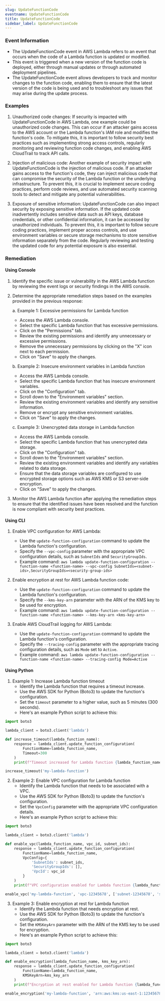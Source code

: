 ```yaml
--- 
slug: UpdateFunctionCode
eventname: UpdateFunctionCode
title: UpdateFunctionCode
sidebar_label: UpdateFunctionCode
---
```

                       
### Event Information

- The UpdateFunctionCode event in AWS Lambda refers to an event that occurs when the code of a Lambda function is updated or modified.
- This event is triggered when a new version of the function code is deployed, either through manual updates or through automated deployment pipelines.
- The UpdateFunctionCode event allows developers to track and monitor changes to the function code, enabling them to ensure that the latest version of the code is being used and to troubleshoot any issues that may arise during the update process.


### Examples

1. Unauthorized code changes: If security is impacted with UpdateFunctionCode in AWS Lambda, one example could be unauthorized code changes. This can occur if an attacker gains access to the AWS account or the Lambda function's IAM role and modifies the function's code. To mitigate this, it is important to follow security best practices such as implementing strong access controls, regularly monitoring and reviewing function code changes, and enabling AWS CloudTrail to track API calls.

2. Injection of malicious code: Another example of security impact with UpdateFunctionCode is the injection of malicious code. If an attacker gains access to the function's code, they can inject malicious code that can compromise the security of the Lambda function or the underlying infrastructure. To prevent this, it is crucial to implement secure coding practices, perform code reviews, and use automated security scanning tools to detect and mitigate any potential vulnerabilities.

3. Exposure of sensitive information: UpdateFunctionCode can also impact security by exposing sensitive information. If the updated code inadvertently includes sensitive data such as API keys, database credentials, or other confidential information, it can be accessed by unauthorized individuals. To prevent this, it is important to follow secure coding practices, implement proper access controls, and use environment variables or secure storage mechanisms to store sensitive information separately from the code. Regularly reviewing and testing the updated code for any potential exposure is also essential.

### Remediation

#### Using Console

1. Identify the specific issue or vulnerability in the AWS Lambda function by reviewing the event logs or security findings in the AWS console.

2. Determine the appropriate remediation steps based on the examples provided in the previous response:

   a. Example 1: Excessive permissions for Lambda function
      - Access the AWS Lambda console.
      - Select the specific Lambda function that has excessive permissions.
      - Click on the "Permissions" tab.
      - Review the existing permissions and identify any unnecessary or excessive permissions.
      - Remove the unnecessary permissions by clicking on the "X" icon next to each permission.
      - Click on "Save" to apply the changes.

   b. Example 2: Insecure environment variables in Lambda function
      - Access the AWS Lambda console.
      - Select the specific Lambda function that has insecure environment variables.
      - Click on the "Configuration" tab.
      - Scroll down to the "Environment variables" section.
      - Review the existing environment variables and identify any sensitive information.
      - Remove or encrypt any sensitive environment variables.
      - Click on "Save" to apply the changes.

   c. Example 3: Unencrypted data storage in Lambda function
      - Access the AWS Lambda console.
      - Select the specific Lambda function that has unencrypted data storage.
      - Click on the "Configuration" tab.
      - Scroll down to the "Environment variables" section.
      - Review the existing environment variables and identify any variables related to data storage.
      - Ensure that the data storage variables are configured to use encrypted storage options such as AWS KMS or S3 server-side encryption.
      - Click on "Save" to apply the changes.

3. Monitor the AWS Lambda function after applying the remediation steps to ensure that the identified issues have been resolved and the function is now compliant with security best practices.

#### Using CLI

1. Enable VPC configuration for AWS Lambda:
   - Use the `update-function-configuration` command to update the Lambda function's configuration.
   - Specify the `--vpc-config` parameter with the appropriate VPC configuration details, such as `SubnetIds` and `SecurityGroupIds`.
   - Example command: `aws lambda update-function-configuration --function-name <function-name> --vpc-config SubnetIds=<subnet-ids>,SecurityGroupIds=<security-group-ids>`

2. Enable encryption at rest for AWS Lambda function code:
   - Use the `update-function-configuration` command to update the Lambda function's configuration.
   - Specify the `--kms-key-arn` parameter with the ARN of the KMS key to be used for encryption.
   - Example command: `aws lambda update-function-configuration --function-name <function-name> --kms-key-arn <kms-key-arn>`

3. Enable AWS CloudTrail logging for AWS Lambda:
   - Use the `update-function-configuration` command to update the Lambda function's configuration.
   - Specify the `--tracing-config` parameter with the appropriate tracing configuration details, such as `Mode` set to `Active`.
   - Example command: `aws lambda update-function-configuration --function-name <function-name> --tracing-config Mode=Active`

#### Using Python

1. Example 1: Increase Lambda function timeout
   - Identify the Lambda function that requires a timeout increase.
   - Use the AWS SDK for Python (Boto3) to update the function's configuration.
   - Set the `timeout` parameter to a higher value, such as 5 minutes (300 seconds).
   - Here's an example Python script to achieve this:

```python
import boto3

lambda_client = boto3.client('lambda')

def increase_timeout(lambda_function_name):
    response = lambda_client.update_function_configuration(
        FunctionName=lambda_function_name,
        Timeout=300
    )
    print(f"Timeout increased for Lambda function {lambda_function_name}")

increase_timeout('my-lambda-function')
```

2. Example 2: Enable VPC configuration for Lambda function
   - Identify the Lambda function that needs to be associated with a VPC.
   - Use the AWS SDK for Python (Boto3) to update the function's configuration.
   - Set the `VpcConfig` parameter with the appropriate VPC configuration details.
   - Here's an example Python script to achieve this:

```python
import boto3

lambda_client = boto3.client('lambda')

def enable_vpc(lambda_function_name, vpc_id, subnet_ids):
    response = lambda_client.update_function_configuration(
        FunctionName=lambda_function_name,
        VpcConfig={
            'SubnetIds': subnet_ids,
            'SecurityGroupIds': [],
            'VpcId': vpc_id
        }
    )
    print(f"VPC configuration enabled for Lambda function {lambda_function_name}")

enable_vpc('my-lambda-function', 'vpc-12345678', ['subnet-12345678', 'subnet-87654321'])
```

3. Example 3: Enable encryption at rest for Lambda function
   - Identify the Lambda function that needs encryption at rest.
   - Use the AWS SDK for Python (Boto3) to update the function's configuration.
   - Set the `KMSKeyArn` parameter with the ARN of the KMS key to be used for encryption.
   - Here's an example Python script to achieve this:

```python
import boto3

lambda_client = boto3.client('lambda')

def enable_encryption(lambda_function_name, kms_key_arn):
    response = lambda_client.update_function_configuration(
        FunctionName=lambda_function_name,
        KMSKeyArn=kms_key_arn
    )
    print(f"Encryption at rest enabled for Lambda function {lambda_function_name}")

enable_encryption('my-lambda-function', 'arn:aws:kms:us-east-1:123456789012:key/abcd1234-5678-90ef-ghij-klmnopqrstuv')
```


 
